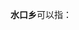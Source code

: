 '''水口乡'''可以指：
{{PRC admin/disambig|33/05/22/200/000|36/09/25/201/000|43/05/27/217/000|50/02/35/236/000|51/17/25/222/000}}
{{disambig|cat=三字中国乡名消歧义}}